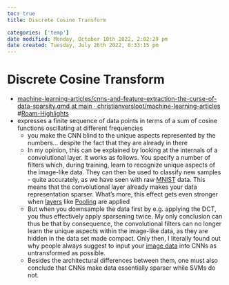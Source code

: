 ```yaml
---
toc: true
title: Discrete Cosine Transform

categories: ['temp']
date modified: Monday, October 10th 2022, 2:02:29 pm
date created: Tuesday, July 26th 2022, 8:33:15 pm
---
```


# Discrete Cosine Transform
- [machine-learning-articles/cnns-and-feature-extraction-the-curse-of-data-sparsity.qmd at main · christianversloot/machine-learning-articles](https://github.com/christianversloot/machine-learning-articles/blob/main/cnns-and-feature-extraction-the-curse-of-data-sparsity.qmd) #[Roam-Highlights](Roam-Highlights)
- expresses a finite sequence of data points in terms of a sum of cosine functions oscillating at different frequencies
	- you make the CNN blind to the unique aspects represented by the numbers… despite the fact that they are already in there
	- In my opinion, this can be explained by looking at the internals of a convolutional layer. It works as follows. You specify a number of filters which, during training, learn to recognize unique aspects of the image-like data. They can then be used to classify new samples - quite accurately, as we have seen with raw [MNIST](MNIST.qmd) data. This means that the convolutional layer already makes your data representation sparser. What's more, this effect gets even stronger when [layers](Layers.qmd) like [Pooling](Pooling.qmd) are applied
	- But when you downsample the data first by e.g. applying the DCT, you thus effectively apply sparsening twice. My only conclusion can thus be that by consequence, the convolutional filters can no longer learn the unique aspects within the image-like data, as they are hidden in the data set made compact. Only then, I literally found out why people always suggest to input your [image data](Image%20Data.qmd) into CNNs as untransformed as possible.
	- Besides the architectural differences between them, one must also conclude that CNNs make data essentially sparser while SVMs do not.



